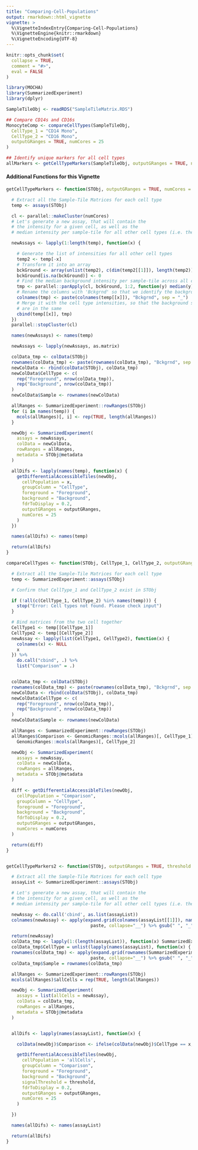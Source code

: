 ```yaml
---
title: "Comparing-Cell-Populations"
output: rmarkdown::html_vignette
vignette: >
  %\VignetteIndexEntry{Comparing-Cell-Populations}
  %\VignetteEngine{knitr::rmarkdown}
  %\VignetteEncoding{UTF-8}
---
```


```r
knitr::opts_chunk$set(
  collapse = TRUE,
  comment = "#>",
  eval = FALSE
)
```

```r
library(MOCHA)
library(SummarizedExperiment)
library(dplyr)
```

```r
SampleTileObj <- readRDS("SampleTileMatrix.RDS")

## Compare CD14s and CD16s
MonocyteComp <- compareCellTypes(SampleTileObj,
  CellType_1 = "CD14 Mono",
  CellType_2 = "CD16 Mono",
  outputGRanges = TRUE, numCores = 25
)

## Identify unique markers for all cell types
allMarkers <- getCellTypeMarkers(SampleTileObj, outputGRanges = TRUE, numCores = 25)
```

##################################################################### 

#### Additional Functions for this Vignette

##################################################################### 

```r
getCellTypeMarkers <- function(STObj, outputGRanges = TRUE, numCores = 25) {

  # Extract all the Sample-Tile Matrices for each cell type
  temp <- assays(STObj)

  cl <- parallel::makeCluster(numCores)
  # Let's generate a new assay, that will contain the
  # the intensity for a given cell, as well as the
  # median intensity per sample-tile for all other cell types (i.e. the background)

  newAssays <- lapply(1:length(temp), function(x) {

    # Generate the list of intensities for all other cell types
    temp2 <- temp[-x]
    # Transform it into an array
    bckGround <- array(unlist(temp2), c(dim(temp2[[1]]), length(temp2)))
    bckGround[is.na(bckGround)] <- 0
    # Find the median background intensity per sample-tile across all cell types
    tmp <- parallel::parApply(cl, bckGround, 1:2, function(y) median(y))
    # Rename the columns with 'Bckgrnd' so that we identify the background samples
    colnames(tmp) <- paste(colnames(temp[[x]]), "Bckgrnd", sep = "_")
    # Merge it with the cell type intensities, so that the background samples
    # are in the same
    cbind(temp[[x]], tmp)
  })
  parallel::stopCluster(cl)

  names(newAssays) <- names(temp)

  newAssays <- lapply(newAssays, as.matrix)

  colData_tmp <- colData(STObj)
  rownames(colData_tmp) <- paste(rownames(colData_tmp), "Bckgrnd", sep = "_")
  newColData <- rbind(colData(STObj), colData_tmp)
  newColData$CellType <- c(
    rep("Foreground", nrow(colData_tmp)),
    rep("Background", nrow(colData_tmp))
  )
  newColData$Sample <- rownames(newColData)

  allRanges <- SummarizedExperiment::rowRanges(STObj)
  for (i in names(temp)) {
    mcols(allRanges)[, i] <- rep(TRUE, length(allRanges))
  }

  newObj <- SummarizedExperiment(
    assays = newAssays,
    colData = newColData,
    rowRanges = allRanges,
    metadata = STObj@metadata
  )

  allDifs <- lapply(names(temp), function(x) {
    getDifferentialAccessibleTiles(newObj,
      cellPopulation = x,
      groupColumn = "CellType",
      foreground = "Foreground",
      background = "Background",
      fdrToDisplay = 0.2,
      outputGRanges = outputGRanges,
      numCores = 25
    )
  })

  names(allDifs) <- names(temp)

  return(allDifs)
}

compareCellTypes <- function(STObj, CellType_1, CellType_2, outputGRanges = TRUE, numCores = 25) {

  # Extract all the Sample-Tile Matrices for each cell type
  temp <- SummarizedExperiment::assays(STObj)

  # Confirm that CellType_1 and CellType_2 exist in STObj

  if (!all(c(CellType_1, CellType_2) %in% names(temp))) {
    stop("Error: Cell types not found. Please check input")
  }

  # Bind matrices from the two cell together
  CellType1 <- temp[[CellType_1]]
  CellType2 <- temp[[CellType_2]]
  newAssay <- lapply(list(CellType1, CellType2), function(x) {
    colnames(x) <- NULL
    x
  }) %>%
    do.call("cbind", .) %>%
    list("Comparison" = .)


  colData_tmp <- colData(STObj)
  rownames(colData_tmp) <- paste(rownames(colData_tmp), "Bckgrnd", sep = "_")
  newColData <- rbind(colData(STObj), colData_tmp)
  newColData$CellType <- c(
    rep("Foreground", nrow(colData_tmp)),
    rep("Background", nrow(colData_tmp))
  )
  newColData$Sample <- rownames(newColData)

  allRanges <- SummarizedExperiment::rowRanges(STObj)
  allRanges$Comparison <- GenomicRanges::mcols(allRanges)[, CellType_1] |
    GenomicRanges::mcols(allRanges)[, CellType_2]

  newObj <- SummarizedExperiment(
    assays = newAssay,
    colData = newColData,
    rowRanges = allRanges,
    metadata = STObj@metadata
  )

  diff <- getDifferentialAccessibleTiles(newObj,
    cellPopulation = "Comparison",
    groupColumn = "CellType",
    foreground = "Foreground",
    background = "Background",
    fdrToDisplay = 0.2,
    outputGRanges = outputGRanges,
    numCores = numCores
  )

  return(diff)
}


getCellTypeMarkers2 <- function(STObj, outputGRanges = TRUE, threshold = 12, numCores = 25) {

  # Extract all the Sample-Tile Matrices for each cell type
  assayList <- SummarizedExperiment::assays(STObj)

  # Let's generate a new assay, that will contain the
  # the intensity for a given cell, as well as the
  # median intensity per sample-tile for all other cell types (i.e. the background)

  newAssay <- do.call('cbind', as.list(assayList))
  colnames(newAssay) <- apply(expand.grid(colnames(assayList[[1]]), names(assayList)), 1, 
                                paste, collapse="__") %>% gsub(" ", "_", .)

  return(newAssay)
  colData_tmp <- lapply(1:(length(assayList)), function(x) SummarizedExperiment::colData(STObj)) %>% do.call('rbind',.)
  colData_tmp$CellType = unlist(lapply(names(assayList), function(x) { rep(x, nrow(colData(STObj))) } ))
  rownames(colData_tmp) <- apply(expand.grid(rownames(SummarizedExperiment::colData(STObj)), names(assayList)), 1, 
                                paste, collapse="__") %>% gsub(" ", "_", .)                              
  colData_tmp$Sample = rownames(colData_tmp)

  allRanges <- SummarizedExperiment::rowRanges(STObj)
  mcols(allRanges)$allCells = rep(TRUE, length(allRanges))

  newObj <- SummarizedExperiment(
    assays = list(allCells = newAssay),
    colData = colData_tmp,
    rowRanges = allRanges,
    metadata = STObj@metadata
  )


  allDifs <- lapply(names(assayList), function(x) {

    colData(newObj)$Comparison <- ifelse(colData(newObj)$CellType == x, 'Foreground', 'Background')

    getDifferentialAccessibleTiles(newObj,
      cellPopulation = 'allCells',
      groupColumn = "Comparison",
      foreground = "Foreground",
      background = "Background",
      signalThreshold = threshold,
      fdrToDisplay = 0.2,
      outputGRanges = outputGRanges,
      numCores = 25
    )

  })

  names(allDifs) <- names(assayList)

  return(allDifs)
}

```
